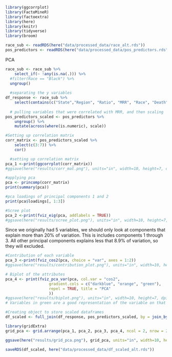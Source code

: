 ```r
library(ggcorrplot)
library(FactoMineR)
library(factoextra)
library(here)
library(knitr)
library(tidyverse)
library(broom)

race_sub <- readRDS(here("data/processed_data/race_alt.rds"))
pos_predictors <- readRDS(here("data/processed_data/pos_predictors.rds"))

```

PCA
```r
race_sub <- race_sub %>%
    select_if(~ !any(is.na(.))) %>% 
  #filter(Race == "Black") %>% 
  ungroup()
  
  #separating the y variables
df_response <- race_sub %>%
    select(contains(c("State","Region", "Ratio", "MRR", "Race", "Death", "Population"))) 
  
  # pulling variables that were correlated with MRR, and then scaling
pos_predictors_scaled <- pos_predictors %>% 
    ungroup() %>% 
    mutate(across(where(is.numeric), scale))

#Setting up correlation matrix
corr_matrix <- pos_predictors_scaled %>% 
    select(c(3:7)) %>% 
    cor()

  #setting up correlation matrix 
pca_1 <-print(ggcorrplot(corr_matrix))
#ggsave(here("results/corr_mat.png"), units="in", width=10, height=7, dpi=300)
```

```r
#applying pca
pca <- princomp(corr_matrix)
print(summary(pca))

#pca loadings of principal components 1 and 2
print(pca$loadings[, 1:3])

#Scree plot
pca_2 <-print(fviz_eig(pca, addlabels = TRUE))
#ggsave(here("results/scree_plot.png"), units="in", width=10, height=7, dpi=300)
```
Since we originally had 5 variables, we should only look at components that explain more than 20% of variation. This is includes components 1 through 3. All other principal components explains less that 8.9% of variation, so they will excluded. 

```r
#Contribution of each variable 
pca_3 <-print(fviz_cos2(pca, choice = "var", axes = 1:2))
#ggsave(here("results/contribution_plot.png"), units="in", width=10, height=7, dpi=300)

# Biplot of the attributes
pca_4 <- print(fviz_pca_var(pca, col.var = "cos2",
                   gradient.cols = c("darkblue", "orange", "green"),
                   repel = TRUE, title = "PCA"
                   ))
#ggsave(here("results/biplot.png"), units="in", width=10, height=7, dpi=300)
# Variables in green are a good representation of the variable on that component.

#Creating object to store scaled dataframes
df_scaled <- full_join(df_response, pos_predictors_scaled, by = join_by("State", "Race"))
```

```r
library(gridExtra)
grid_pca <- grid.arrange(pca_1, pca_2, pca_3, pca_4, ncol = 2, nrow = 2)

ggsave(here("results/grid_pca.png"), grid_pca, units="in", width=10, height=10, dpi=300)
```


```r
saveRDS(df_scaled, here("data/processed_data/df_scaled_alt.rds"))
```
